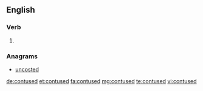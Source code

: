 ==English==

===Verb===
{{head|en|verb form}}

# {{en-past of|contuse}}

===Anagrams===
* [[uncosted#English|uncosted]]

[[de:contused]]
[[et:contused]]
[[fa:contused]]
[[mg:contused]]
[[te:contused]]
[[vi:contused]]